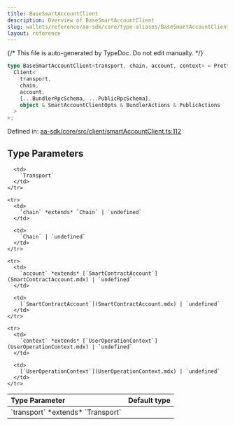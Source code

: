 ```yaml
---
title: BaseSmartAccountClient
description: Overview of BaseSmartAccountClient
slug: wallets/reference/aa-sdk/core/type-aliases/BaseSmartAccountClient
layout: reference
---
```


{/* This file is auto-generated by TypeDoc. Do not edit manually. */}

```ts
type BaseSmartAccountClient<transport, chain, account, context> = Prettify<
  Client<
    transport,
    chain,
    account,
    [...BundlerRpcSchema, ...PublicRpcSchema],
    object & SmartAccountClientOpts & BundlerActions & PublicActions
  >
>;
```

Defined in: [aa-sdk/core/src/client/smartAccountClient.ts:112](https://github.com/alchemyplatform/aa-sdk/blob/ad165355d980f9a16dd388088895bfc851df8656/aa-sdk/core/src/client/smartAccountClient.ts#L112)

## Type Parameters

<table>
  <thead>
    <tr>
      <th align="left">Type Parameter</th>
      <th align="left">Default type</th>
    </tr>
  </thead>

  <tbody>
    <tr>
      <td>
        `transport` *extends* `Transport`
      </td>

      <td>
        `Transport`
      </td>
    </tr>

    <tr>
      <td>
        `chain` *extends* `Chain` | `undefined`
      </td>

      <td>
        `Chain` | `undefined`
      </td>
    </tr>

    <tr>
      <td>
        `account` *extends* [`SmartContractAccount`](SmartContractAccount.mdx) | `undefined`
      </td>

      <td>
        [`SmartContractAccount`](SmartContractAccount.mdx) | `undefined`
      </td>
    </tr>

    <tr>
      <td>
        `context` *extends* [`UserOperationContext`](UserOperationContext.mdx) | `undefined`
      </td>

      <td>
        [`UserOperationContext`](UserOperationContext.mdx) | `undefined`
      </td>
    </tr>

  </tbody>
</table>
